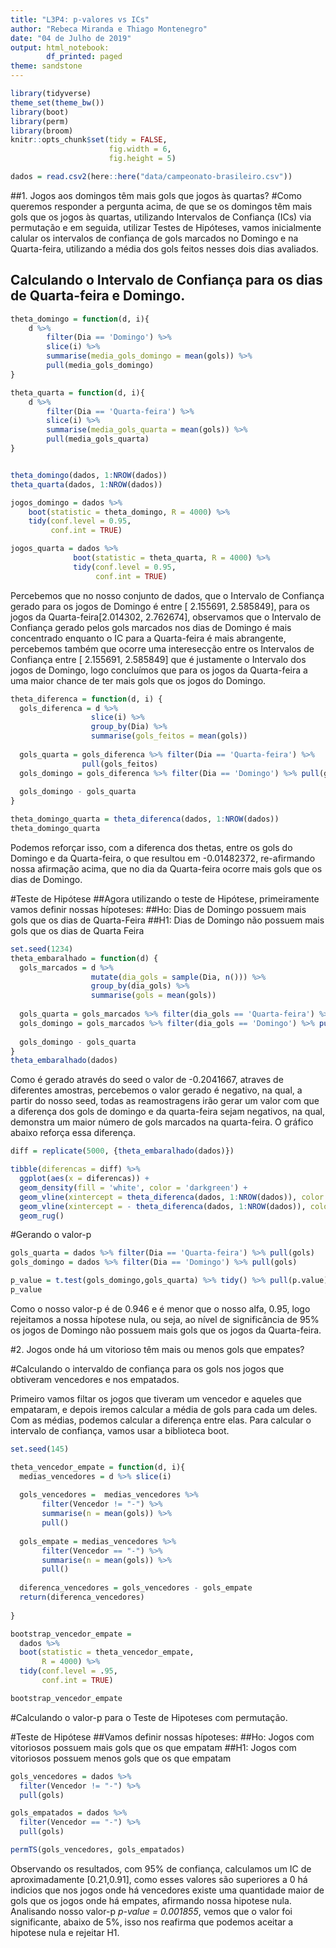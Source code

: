 ---
title: "L3P4: p-valores vs ICs"
author: "Rebeca Miranda e Thiago Montenegro"
date: "04 de Julho de 2019"
output: html_notebook:
        df_printed: paged
theme: sandstone
---

```{r echo = FALSE, message = FALSE}
library(tidyverse)
theme_set(theme_bw())
library(boot)
library(perm)
library(broom)
knitr::opts_chunk$set(tidy = FALSE,
                      fig.width = 6,
                      fig.height = 5)
```


```{r}
dados = read.csv2(here::here("data/campeonato-brasileiro.csv"))
```

##1. Jogos aos domingos têm mais gols que jogos às quartas? 
#Como queremos responder a pergunta acima, de que se os domingos têm mais gols que os jogos às quartas, utilizando Intervalos de Confiança (ICs) via permutação e em seguida, utilizar Testes de Hipóteses, vamos inicialmente calular os intervalos de confiança de gols marcados no Domingo e na Quarta-feira, utilizando a média dos gols feitos nesses dois dias avaliados.

## Calculando o Intervalo de Confiança para os dias de Quarta-feira e Domingo.

```{r}
theta_domingo = function(d, i){
    d %>%
        filter(Dia == 'Domingo') %>%
        slice(i) %>% 
        summarise(media_gols_domingo = mean(gols)) %>% 
        pull(media_gols_domingo)
}

theta_quarta = function(d, i){
    d %>% 
        filter(Dia == 'Quarta-feira') %>%
        slice(i) %>% 
        summarise(media_gols_quarta = mean(gols)) %>% 
        pull(media_gols_quarta)
}


theta_domingo(dados, 1:NROW(dados))
theta_quarta(dados, 1:NROW(dados))
```

```{r}
jogos_domingo = dados %>% 
    boot(statistic = theta_domingo, R = 4000) %>% 
    tidy(conf.level = 0.95, 
         conf.int = TRUE)

jogos_quarta = dados %>%
              boot(statistic = theta_quarta, R = 4000) %>%
              tidy(conf.level = 0.95,
                   conf.int = TRUE)
```
Percebemos que no nosso conjunto de dados, que o Intervalo de Confiança gerado para os jogos de Domingo é entre [	2.155691, 2.585849], para os jogos da Quarta-feira[2.014302, 2.762674], observamos que o Intervalo de Confiança gerado pelos gols marcados nos dias de Domingo é mais concentrado enquanto o IC para a Quarta-feira é mais abrangente, percebemos também que ocorre uma interesecção entre os Intervalos de Confiança entre [	2.155691, 2.585849] que é justamente o Intervalo dos jogos de Domingo, logo concluímos que para os jogos da Quarta-feira a uma maior chance de ter mais gols que os jogos do Domingo.
```{r}
theta_diferenca = function(d, i) {
  gols_diferenca = d %>%
                  slice(i) %>%
                  group_by(Dia) %>%
                  summarise(gols_feitos = mean(gols))
  
  gols_quarta = gols_diferenca %>% filter(Dia == 'Quarta-feira') %>%
                pull(gols_feitos)
  gols_domingo = gols_diferenca %>% filter(Dia == 'Domingo') %>% pull(gols_feitos)
  
  gols_domingo - gols_quarta
}

theta_domingo_quarta = theta_diferenca(dados, 1:NROW(dados))
theta_domingo_quarta
```
Podemos reforçar isso, com a diferenca dos thetas, entre os gols do Domingo e da Quarta-feira, o que resultou em -0.01482372, re-afirmando nossa afirmação acima, que no dia da Quarta-feira ocorre mais gols que os dias de Domingo.

#Teste de Hipótese
##Agora utilizando o teste de Hipótese, primeiramente vamos definir nossas hípoteses:
##Ho: Dias de Domingo possuem mais gols que os dias de Quarta-Feira
##H1: Dias de Domingo não possuem mais gols que os dias de Quarta Feira
```{r}
set.seed(1234)
theta_embaralhado = function(d) {
  gols_marcados = d %>% 
                  mutate(dia_gols = sample(Dia, n())) %>%
                  group_by(dia_gols) %>%
                  summarise(gols = mean(gols))
  
  gols_quarta = gols_marcados %>% filter(dia_gols == 'Quarta-feira') %>% pull(gols)
  gols_domingo = gols_marcados %>% filter(dia_gols == 'Domingo') %>% pull(gols)
  
  gols_domingo - gols_quarta
}
theta_embaralhado(dados)
```
Como é gerado através do seed o valor de -0.2041667, atraves de diferentes amostras, percebemos o valor gerado é negativo, na qual, a partir do nosso seed, todas as reamostragens irão gerar um valor com que a diferença dos gols de domingo e da quarta-feira sejam negativos, na qual, demonstra um maior número de gols marcados na quarta-feira.
O gráfico abaixo reforça essa diferença.

```{r}
diff = replicate(5000, {theta_embaralhado(dados)})

tibble(diferencas = diff) %>%
  ggplot(aes(x = diferencas)) +
  geom_density(fill = 'white', color = 'darkgreen') +
  geom_vline(xintercept = theta_diferenca(dados, 1:NROW(dados)), color = 'orange') +
  geom_vline(xintercept = - theta_diferenca(dados, 1:NROW(dados)), color = 'orange') +
  geom_rug()
```

#Gerando o valor-p

```{r}
gols_quarta = dados %>% filter(Dia == 'Quarta-feira') %>% pull(gols)
gols_domingo = dados %>% filter(Dia == 'Domingo') %>% pull(gols)

p_value = t.test(gols_domingo,gols_quarta) %>% tidy() %>% pull(p.value)
p_value
```
Como o nosso valor-p é de 0.946 e é menor que o nosso alfa, 0.95, logo rejeitamos a nossa hípotese nula, ou seja, ao nível de significância de 95% os jogos de Domingo não possuem mais gols que os jogos da Quarta-feira.

#2. Jogos onde há um vitorioso têm mais ou menos gols que empates? 

#Calculando o intervaldo de confiança para os gols nos jogos que obtiveram vencedores e nos empatados. 

Primeiro vamos filtar os jogos que tiveram um vencedor e aqueles que empataram, e depois iremos calcular a média de gols para cada um deles. Com as médias, podemos calcular a diferença entre elas. Para calcular o intervalo de confiança, vamos usar a biblioteca boot. 

```{r}
set.seed(145)

theta_vencedor_empate = function(d, i){
  medias_vencedores = d %>% slice(i)
  
  gols_vencedores =  medias_vencedores %>% 
       filter(Vencedor != "-") %>% 
       summarise(n = mean(gols)) %>% 
       pull()
  
  gols_empate = medias_vencedores %>% 
       filter(Vencedor == "-") %>% 
       summarise(n = mean(gols)) %>% 
       pull()
  
  diferenca_vencedores = gols_vencedores - gols_empate
  return(diferenca_vencedores)
  
}

bootstrap_vencedor_empate = 
  dados %>% 
  boot(statistic = theta_vencedor_empate,
       R = 4000) %>% 
  tidy(conf.level = .95,
       conf.int = TRUE)
```

```{r}
bootstrap_vencedor_empate
```


#Calculando o valor-p para o Teste de Hipoteses com permutação. 

#Teste de Hipótese
##Vamos definir nossas hípoteses:
##Ho: Jogos com vitoriosos possuem mais gols que os que empatam
##H1: Jogos com vitoriosos possuem menos gols que os que empatam

```{r}

gols_vencedores = dados %>% 
  filter(Vencedor != "-") %>% 
  pull(gols)

gols_empatados = dados %>% 
  filter(Vencedor == "-") %>% 
  pull(gols)

permTS(gols_vencedores, gols_empatados)

```
 
Observando os resultados, com 95% de confiança, calculamos um IC de aproximadamente [0.21,0.91], como esses valores são superiores a 0 há indicios que nos jogos onde há vencedores existe uma quantidade maior de gols que os jogos onde há empates, afirmando nossa hipotese nula. Analisando nosso valor-p *p-value = 0.001855*, vemos que o valor foi significante, abaixo de 5%, isso nos reafirma que podemos aceitar a hipotese nula e rejeitar H1. 
